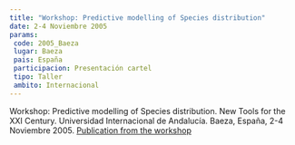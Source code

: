 ```yaml
---
title: "Workshop: Predictive modelling of Species distribution"
date: 2-4 Noviembre 2005
params:
 code: 2005_Baeza
 lugar: Baeza
 pais: España
 participacion: Presentación cartel
 tipo: Taller
 ambito: Internacional
---
```


Workshop: Predictive modelling of Species distribution. New Tools for the XXI Century. Universidad Internacional de Andalucía. Baeza, España, 2-4 Noviembre 2005. [Publication from the workshop](https://www.jstor.org/stable/4539918)
